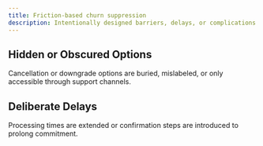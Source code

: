 ```yaml
---
title: Friction-based churn suppression
description: Intentionally designed barriers, delays, or complications that make cancellation or disengagement difficult. The aim is to reduce user attrition by exhausting, confusing, or discouraging exit attempts.
---
```


<Card
    href="/strategies/deceptive-patterns/multi-step-cancellation-flows"
    title="Multi-Step Cancellation Flows"
    description="Users are required to navigate complex, multi-page processes to cancel services."
    tag="New"
/>

## Hidden or Obscured Options
Cancellation or downgrade options are buried, mislabeled, or only accessible through support channels.

## Deliberate Delays
Processing times are extended or confirmation steps are introduced to prolong commitment.